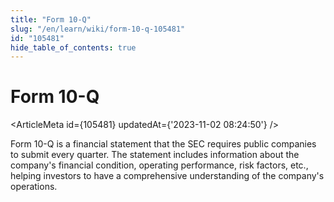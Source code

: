```yaml
---
title: "Form 10-Q"
slug: "/en/learn/wiki/form-10-q-105481"
id: "105481"
hide_table_of_contents: true
---
```



# Form 10-Q

<ArticleMeta id={105481} updatedAt={'2023-11-02 08:24:50'} />
<div className='border-solid border-b border-t-0 my-4 border-[var(--ifm-color-gray-300)]' />

Form 10-Q is a financial statement that the SEC requires public companies to submit every quarter. The statement includes information about the company's financial condition, operating performance, risk factors, etc., helping investors to have a comprehensive understanding of the company's operations.
